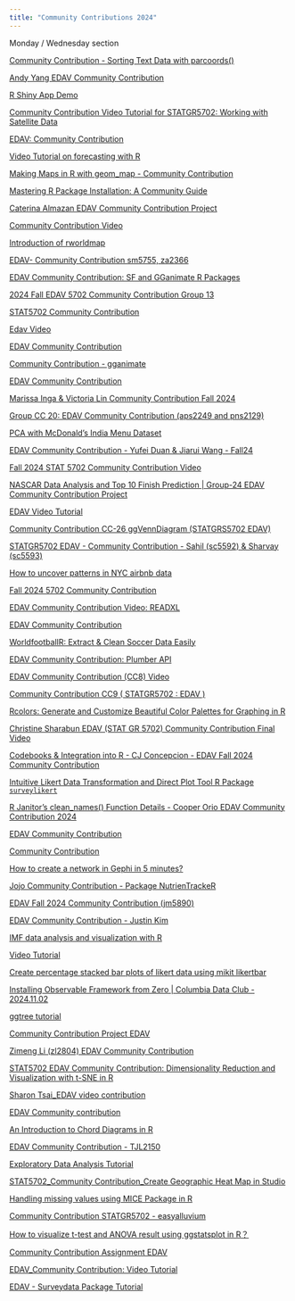 ```yaml
---
title: "Community Contributions 2024"
---
```


Monday / Wednesday section 

[Community Contribution - Sorting Text Data with parcoords()](https://youtu.be/5GxgV10E2PI)

[Andy Yang EDAV Community Contribution](https://www.youtube.com/watch?v=o27_gMRWF8g)

[R Shiny App Demo](https://youtu.be/5jwManOW4vQ)

[Community Contribution Video Tutorial for STATGR5702: Working with Satellite Data](https://youtu.be/AaOfeoalbok)

[EDAV: Community Contribution](https://youtu.be/GkA9mwMVYxc)

[Video Tutorial on forecasting with R](https://www.youtube.com/watch?v=bfEu_3j5v2M)

[Making Maps in R with geom_map - Community Contribution](https://youtu.be/61IEnmwATd8)

[Mastering R Package Installation: A Community Guide](https://www.youtube.com/watch?v=olV2lskENCg)

[Caterina Almazan EDAV Community Contribution Project](https://youtu.be/qvZpmMAZLq4)

[Community Contribution Video](https://youtu.be/TZW9zo2P59o)

[Introduction of rworldmap](https://youtu.be/jPosxv5OLnQ)

[EDAV- Community Contribution sm5755, za2366](https://youtu.be/fYGwPlXXE6Y?si=NDgkEe4Ak6Xgcqla)

[EDAV Community Contribution: SF and GGanimate R Packages](https://www.youtube.com/watch?v=wfwZkcwGaEg)

[2024 Fall EDAV 5702 Community Contribution Group 13](https://youtu.be/OLDX0odlY-s)

[STAT5702 Community Contribution](https://youtu.be/-rcPJ4fkz5w)

[Edav Video](https://www.youtube.com/watch?v=9vZBzNXvuYg)

[EDAV Community Contribution](https://youtu.be/VbzwwEp558k)

[Community Contribution - gganimate](https://youtu.be/-n6QG2tHB1s)

[EDAV Community Contribution](https://youtu.be/ImEUAi2FLUc?si=-4fpD4F1Ok-0Pn-m)

[Marissa Inga & Victoria Lin Community Contribution Fall 2024](https://www.youtube.com/watch?v=xod5_VUEQKM)

[Group CC 20: EDAV Community Contribution (aps2249 and pns2129)](https://youtu.be/JUkYfUjfxSU)

[PCA with McDonald's India Menu Dataset](https://www.youtube.com/watch?v=QO5SKwuPJB0)

[EDAV Community Contribution - Yufei Duan & Jiarui Wang - Fall24](https://www.youtube.com/watch?v=3f6-ysBL32s)

[Fall 2024 STAT 5702 Community Contribution Video](https://youtu.be/1N1z3V9UD1w)

[NASCAR Data Analysis and Top 10 Finish Prediction | Group-24 EDAV Community Contribution Project](https://youtu.be/FlQ_ufEPgXs)

[EDAV Video Tutorial](https://youtu.be/GONaDgpLINA)

[Community Contribution CC-26 ggVennDiagram (STATGRS5702 EDAV)](https://www.youtube.com/watch?v=ibUTHZ5YHyw)

[STATGR5702 EDAV - Community Contribution - Sahil (sc5592) & Sharvay (sc5593)](https://www.youtube.com/watch?v=jEKt5FGH7l8&feature=youtu.be)

[How to uncover patterns in NYC airbnb data](https://www.youtube.com/watch?v=P_ur3VfK77E)

[Fall 2024 5702 Community Contribution](https://www.youtube.com/watch?v=T0odG6bbZdg)

[EDAV Community Contribution Video: READXL](https://youtu.be/0lF6Z2eVKcw)

[EDAV Community Contribution](https://youtu.be/C8d_CK4IBPk)

[WorldfootballR: Extract & Clean Soccer Data Easily](https://www.youtube.com/watch?v=k0GMESncSsQ)

[EDAV Community Contribution: Plumber API](https://youtu.be/Msjct2Gg0RU)

[EDAV Community Contribution (CC8) Video](https://youtu.be/2TAmtKQ2wqQ)

[Community Contribution CC9 ( STATGR5702 : EDAV )](https://youtu.be/6qj7RCK0Fgc)

[Rcolors: Generate and Customize Beautiful Color Palettes for Graphing in R](https://www.youtube.com/watch?v=YKMVwR67Cnw)

[Christine Sharabun EDAV (STAT GR 5702) Community Contribution Final Video](https://www.youtube.com/watch?v=MaHJMXIi_o4)

[Codebooks & Integration into R - CJ Concepcion - EDAV Fall 2024 Community Contribution](https://www.youtube.com/watch?v=hiYYXUGYh10)

[Intuitive Likert Data Transformation and Direct Plot Tool   R Package `surveylikert`](https://youtu.be/4ldIACPNCco?si=sEyMegnewCKKLyrM)

[R Janitor's clean_names() Function Details - Cooper Orio EDAV Community Contribution 2024](https://youtu.be/wgeWjIDmeG0)

[EDAV Community Contribution](https://youtu.be/N7nETUCxxjk)

[Community Contribution](https://youtu.be/SW2gGr7oi0s)

[How to create a network in Gephi in 5 minutes?](https://www.youtube.com/watch?v=VO2xDiIqC3g)

[Jojo Community Contribution - Package NutrienTrackeR](https://youtu.be/xKLbejR8yhs)

[EDAV Fall 2024 Community Contribution (jm5890)](https://youtu.be/UAFEKmR_n0U)

[EDAV Community Contribution - Justin Kim](https://www.youtube.com/watch?v=3rNZrSirMz8)

[IMF data analysis and visualization with R](https://youtu.be/4XE2q8uLXPM)

[Video Tutorial](https://youtu.be/WaswgWXgBaI)

[Create percentage stacked bar plots of likert data using mikit likertbar](https://youtu.be/Q_05iWX7YxM?si=erdP9VW0JUahGyTr)

[Installing Observable Framework from Zero | Columbia Data Club - 2024.11.02](https://www.youtube.com/watch?v=QA6by44cuvs)

[ggtree tutorial](https://youtu.be/2XrMgPuODgA)

[Community Contribution Project EDAV](https://youtu.be/8fiP1CvtGec)

[Zimeng Li (zl2804) EDAV Community Contribution](https://youtu.be/7sVJazRjEJw)

[STAT5702 EDAV Community Contribution: Dimensionality Reduction and Visualization with t-SNE in R](https://youtu.be/MP00xoA0nvs)

[Sharon Tsai_EDAV video contribution](https://youtu.be/61t9TF20q5w)

[EDAV Community contribution](https://youtu.be/RLM469NUsvo)

[An Introduction to Chord Diagrams in R](https://youtu.be/0WwClpcUfGc)

[EDAV Community Contribution  - TJL2150](https://youtu.be/xU7VQ0WVq6Y)

[Exploratory Data Analysis Tutorial](https://youtu.be/eHiJe9fUdE0)

[STAT5702_Community Contribution_Create Geographic Heat Map in Studio](https://youtu.be/Z5hr2ChuI4k)

[Handling missing values using MICE Package in R](https://youtu.be/63STyvG3qDQ)

[Community Contribution STATGR5702 - easyalluvium](https://youtu.be/e5JV6Ewa9Dg)

[How to visualize t-test and ANOVA result using ggstatsplot in R？](https://youtu.be/KdtR3xnXjiE)

[Community Contribution Assignment EDAV](https://youtu.be/rPuT0h_qUQw)

[EDAV_Community Contribution: Video Tutorial](https://youtu.be/_EwxNDvOZxQ)

[EDAV - Surveydata Package Tutorial](https://youtu.be/OBXvE3xdnvA)

